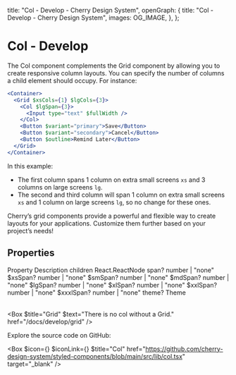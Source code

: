 
  title: "Col - Develop - Cherry Design System",
  openGraph: {
    title: "Col - Develop - Cherry Design System",
    images: OG_IMAGE,
  },
};

# Col -  Develop

The Col component complements the Grid component by allowing you to create responsive column layouts. You can specify the number of columns a child element should occupy. For instance:


```jsx
<Container>
  <Grid $xsCols={1} $lgCols={3}>
    <Col $lgSpan={3}>
      <Input type="text" $fullWidth />
    </Col>
    <Button $variant="primary">Save</Button>
    <Button $variant="secondary">Cancel</Button>
    <Button $outline>Remind Later</Button>
  </Grid>
</Container>
```

In this example:
- The first column spans 1 column on extra small screens <code>xs</code> and 3 columns on large screens <code>lg</code>.
- The second and third column will span 1 column on extra small screens <code>xs</code> and 1 column on large screens <code>lg</code>, so no change for these ones.

Cherry’s grid components provide a powerful and flexible way to create layouts for your applications. Customize them further based on your project’s needs!

## Properties

<Table>
  <TableRow>
    <TableHead>Property</TableHead>
    <TableHead>Description</TableHead>
  </TableRow>
  <TableRow>
    <TableData $code>children</TableData>
    <TableData>React.ReactNode</TableData>
  </TableRow>
  <TableRow>
    <TableData $code>span?</TableData>
    <TableData>number | "none"</TableData>
  </TableRow>
  <TableRow>
    <TableData $code>$xsSpan?</TableData>
    <TableData>number | "none"</TableData>
  </TableRow>
  <TableRow>
    <TableData $code>$smSpan?</TableData>
    <TableData>number | "none"</TableData>
  </TableRow>
  <TableRow>
    <TableData $code>$mdSpan?</TableData>
    <TableData>number | "none"</TableData>
  </TableRow>
  <TableRow>
    <TableData $code>$lgSpan?</TableData>
    <TableData>number | "none"</TableData>
  </TableRow>
  <TableRow>
    <TableData $code>$xlSpan?</TableData>
    <TableData>number | "none"</TableData>
  </TableRow>
  <TableRow>
    <TableData $code>$xxlSpan?</TableData>
    <TableData>number | "none"</TableData>
  </TableRow>
  <TableRow>
    <TableData $code>$xxxlSpan?</TableData>
    <TableData>number | "none"</TableData>
  </TableRow>
  <TableRow>
    <TableData $code>theme?</TableData>
    <TableData>Theme</TableData>
  </TableRow>
</Table>

<Box $title="Grid" $text="There is no col without a Grid." href="/docs/develop/grid" />

Explore the source code on GitHub:

<Box
  $icon={<IconFile />}
  $iconLink={<IconGitHub />}
  $title="Col"
  href="https://github.com/cherry-design-system/styled-components/blob/main/src/lib/col.tsx"
  target="_blank"
/>
